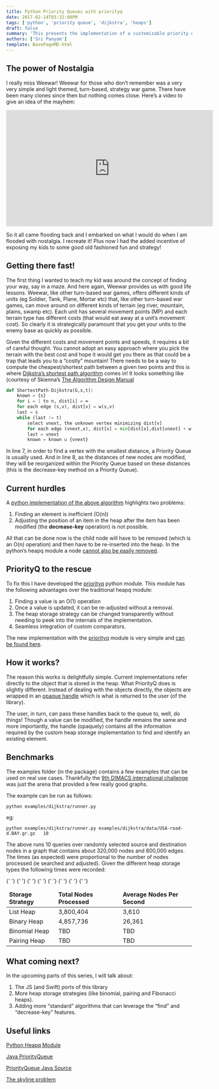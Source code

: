```yaml
---
title: Python Priority Queues with priorityq
date: 2017-02-14T03:32:08PM
tags: ['python', 'priority queue', 'dijkstra', 'heaps']
draft: false
summary: 'This presents the implementation of a customizable priority queue data structure where nodes can have their priorities updated in O(log n) time.'
authors: ['Sri Panyam']
template: BasePageMD.html
---
```


## The power of Nostalgia

I really miss Weewar! Weewar for those who don’t remember was a very very simple and light themed, turn-based, strategy war game. There have been many clones since then but nothing comes close. Here’s a video to give an idea of the mayhem:

<center>
  <iframe
    width="560"
    height="315"
    src="https://www.youtube.com/embed/H-0bLrIpk0k"
    frameborder="0"
    allow="accelerometer; autoplay; encrypted-media; gyroscope; picture-in-picture"
    allowfullscreen
  ></iframe>
</center>

So it all came flooding back and I embarked on what I would do when I am flooded with nostalgia. I recreate it! Plus now I had the added incentive of exposing my kids to some good old fashioned fun and strategy!

## Getting there fast!

The first thing I wanted to teach my kid was around the concept of finding your way, say in a maze. And here again, Weewar provides us with good life lessons. Weewar, like other turn-based war games, offers different kinds of units (eg Soldier, Tank, Plane, Mortar etc) that, like other turn-based war games, can move around on different kinds of terrain (eg river, mountain, plains, swamp etc). Each unit has several movement points (MP) and each terrain type has different costs (that would eat away at a unit’s movement cost). So clearly it is strategically paramount that you get your units to the enemy base as quickly as possible.

Given the different costs and movement points and speeds, it requires a bit of careful thought. You cannot adopt an easy approach where you pick the terrain with the best cost and hope it would get you there as that could be a trap that leads you to a “costly” mountain! There needs to be a way to compute the cheapest/shortest path between a given two points and this is where [Dijkstra’s shortest path algorithm](https://en.wikipedia.org/wiki/Dijkstra's_algorithm) comes in! It looks something like (courtesy of Skienna’s [The Algorithm Design Manual](https://www.amazon.com/gp/product/1848000693/ref=as_li_tl?ie=UTF8&camp=1789&creative=9325&creativeASIN=1848000693&linkCode=as2&tag=panyam-20&linkId=e7877d4ddde9b254283ccb379f3a7723)

```python showLineNumbers
def ShortestPath-Dijkstra(G,s,t):
    known = {s}
    for i = 1 to n, dist[i] = ∞
    for each edge (s,v), dist[v] = w(s,v)
    last = s
    while (last != t)
        select vnext, the unknown vertex minimizing dist[v]
        for each edge (vnext,x), dist[x] = min[dist[x],dist[vnext] + w(vnext,x)]
        last = vnext
        known = known ∪ {vnext}
```

In line 7, in order to find a vertex with the smallest distance, a Priority Queue is usually used. And in line 8, as the distances of new nodes are modified, they will be reorganized within the Priority Queue based on these distances (this is the decrease-key method on a Priority Queue).

## Current hurdles

A [python implementation of the above algorithm](https://gist.github.com/panyam/f6a6612b5ca5f773837891acc0b24410) highlights two problems:

1. Finding an element is inefficient (O(n))
2. Adjusting the position of an item in the heap after the item has been modified (the **decrease-key** operation) is not possible.

All that can be done now is the child node will have to be removed (which is an O(n) operation) and then have to be re-inserted into the heap. In the python’s heapq module a node [cannot also be easily removed](https://docs.python.org/2/library/heapq.html#priority-queue-implementation-notes).

## PriorityQ to the rescue

To fix this I have developed the [priorityq](https://pypi.python.org/pypi/priorityq/) python module. This module has the following advantages over the traditional heapq module:

1. Finding a value is an O(1) operation
2. Once a value is updated, it can be re-adjusted without a removal.
3. The heap storage strategy can be changed transparently without needing to peek into the internals of the implementation.
4. Seamless integration of custom comparators.

The new implementation with the [priorityq](https://github.com/panyam/priorityq) module is very simple and [can be found here](https://github.com/panyam/priorityq/blob/master/priorityq/algorithms/dijkstra.py).

## How it works?

The reason this works is delightfully simple. Current implementations refer directly to the object that is stored in the heap. What PriorityQ does is slightly different. Instead of dealing with the objects directly, the objects are wrapped in an [opaque handle](https://en.wikipedia.org/wiki/Opaque_pointer) which is what is returned to the user (of the library).

The user, in turn, can pass these handles back to the queue to, well, do things! Though a value can be modified, the handle remains the same and more importantly, the handle (opaquely) contains all the information required by the custom heap storage implementation to find and identify an existing element.

## Benchmarks

The examples folder (in the package) contains a few examples that can be used on real use cases. Thankfully the [9th DIMACS international challenge](http://www.dis.uniroma1.it/challenge9/download.shtml) was just the arena that provided a few really good graphs.

The example can be run as follows:

```
python examples/dijkstra/runner.py
```

eg:

```
python examples/dijkstra/runner.py examples/dijkstra/data/USA-road-d.BAY.gr.gz   10
```

The above runs 10 queries over randomly selected source and destination nodes in a graph that contains about 320,000 nodes and 800,000 edges. The times (as expected) were proportional to the number of nodes processed (ie searched and adjusted). Given the different heap storage types the following times were recorded:

<table>
  <thead>
    <td>
      <strong>Storage Strategy</strong>
    </td>
    <td>
      <strong>Total Nodes Processed</strong>
    </td>
    <td>
      <strong>Average Nodes Per Second</strong>
    </td>
  </thead>
  <tr>
    {' '}
    <td>List Heap</td> <td>3,800,404</td> <td>3,610</td>{' '}
  </tr>
  <tr>
    {' '}
    <td>Binary Heap</td> <td>4,857,736</td> <td>26,361</td>{' '}
  </tr>
  <tr>
    {' '}
    <td>Binomial Heap</td> <td>TBD</td> <td>TBD</td>{' '}
  </tr>
  <tr>
    {' '}
    <td>Pairing Heap </td> <td>TBD </td> <td>TBD </td>{' '}
  </tr>
</table>

## What coming next?

In the upcoming parts of this series, I will talk about:

1. The JS (and Swift) ports of this library
2. More heap storage strategies (like binomial, pairing and Fibonacci heaps).
3. Adding more “standard” algorithms that can leverage the “find” and “decrease-key” features.

## Useful links

[Python Heapq Module](https://docs.python.org/2/library/heapq.html)

[Java PriorityQueue](https://docs.oracle.com/javase/7/docs/api/java/util/PriorityQueue.html)

[PriorityQueue Java Source](http://grepcode.com/file_/repository.grepcode.com/java/root/jdk/openjdk/6-b14/java/util/PriorityQueue.java/)

[The skyline problem](https://uva.onlinejudge.org/index.php?option=com_onlinejudge&Itemid=8&category=3&page=show_problem&problem=41)
